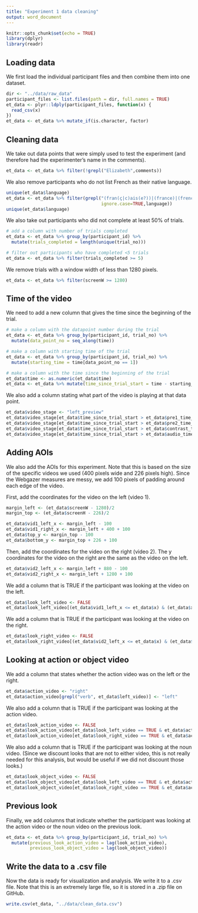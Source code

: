 ```yaml
---
title: "Experiment 1 data cleaning"
output: word_document
---
```


```r
knitr::opts_chunk$set(echo = TRUE)
library(dplyr)
library(readr)
```

## Loading data

We first load the individual participant files and then combine them into one dataset.
```r
dir <- "../data/raw_data"
participant_files <- list.files(path = dir, full.names = TRUE)
et_data <- plyr::ldply(participant_files, function(x) {
  read_csv(x)
})
et_data <- et_data %>% mutate_if(is.character, factor)
```

## Cleaning data

We take out data points that were simply used to test the experiment (and therefore had the experimenter's name in the comments).
```r
et_data <- et_data %>% filter(!grepl("Elizabeth",comments))
```

We also remove participants who do not list French as their native language.
```r
unique(et_data$language)
et_data <- et_data %>% filter(grepl("(fran(ç|c)ais(e?))|(france)|(french)", 
                                    ignore.case=TRUE,language))
unique(et_data$language)
```

We also take out participants who did not complete at least 50% of trials.
```r
# add a column with number of trials completed
et_data <- et_data %>% group_by(participant_id) %>% 
  mutate(trials_completed = length(unique(trial_no)))

# filter out participants who have completed <5 trials
et_data <- et_data %>% filter(trials_completed >= 5)
```

We remove trials with a window width of less than 1280 pixels.
```r
et_data <- et_data %>% filter(screenW >= 1280)
```


## Time of the video

We need to add a new column that gives the time since the beginning of the trial.
```r
# make a column with the datapoint number during the trial
et_data <- et_data %>% group_by(participant_id, trial_no) %>%
  mutate(data_point_no = seq_along(time))

# make a column with starting time of the trial
et_data <- et_data %>% group_by(participant_id, trial_no) %>%
  mutate(starting_time = time[data_point_no == 1])

# make a column with the time since the beginning of the trial
et_data$time <- as.numeric(et_data$time)
et_data <- et_data %>% mutate(time_since_trial_start = time - starting_time)
```


We also add a column stating what part of the video is playing at that data point.
```r
et_data$video_stage <- "left_preview"
et_data$video_stage[et_data$time_since_trial_start > et_data$pre1_time_from_start] <- "right_preview"
et_data$video_stage[et_data$time_since_trial_start > et_data$pre2_time_from_start] <- "contrast"
et_data$video_stage[et_data$time_since_trial_start > et_data$contrast_time_from_start] <- "audio"
et_data$video_stage[et_data$time_since_trial_start > et_data$audio_time_from_start] <- "event"
```


## Adding AOIs

We also add the AOIs for this experiment. Note that this is based on the size of the specific videos we used (400 pixels wide and 226 pixels high). Since the Webgazer measures are messy, we add 100 pixels of padding around each edge of the video.

First, add the coordinates for the video on the left (video 1).
```r
margin_left <- (et_data$screenW - 1280)/2
margin_top <- (et_data$screenH - 226)/2

et_data$vid1_left_x <- margin_left - 100
et_data$vid1_right_x <- margin_left + 400 + 100
et_data$top_y <- margin_top - 100
et_data$bottom_y <- margin_top + 226 + 100
```

Then, add the coordinates for the video on the right (video 2). The y coordinates for the video on the right are the same as the video on the left.
```r
et_data$vid2_left_x <- margin_left + 880 - 100
et_data$vid2_right_x <- margin_left + 1280 + 100
```

We add a column that is TRUE if the participant was looking at the video on the left.
```r
et_data$look_left_video <- FALSE
et_data$look_left_video[(et_data$vid1_left_x <= et_data$x) & (et_data$x <= et_data$vid1_right_x) & (et_data$top_y <= et_data$y) & (et_data$y <= et_data$bottom_y)] <- TRUE
```

We add a column that is TRUE if the participant was looking at the video on the right.
```r
et_data$look_right_video <- FALSE
et_data$look_right_video[(et_data$vid2_left_x <= et_data$x) & (et_data$x <= et_data$vid2_right_x) & (et_data$top_y <= et_data$y) & (et_data$y <= et_data$bottom_y)] <- TRUE
```


## Looking at action or object video

We add a column that states whether the action video was on the left or the right.
```r
et_data$action_video <- "right"
et_data$action_video[grepl("verb", et_data$left_video)] <- "left"
```

We also add a column that is TRUE if the participant was looking at the action video.
```r
et_data$look_action_video <- FALSE
et_data$look_action_video[et_data$look_left_video == TRUE & et_data$action_video == "left"] <- TRUE
et_data$look_action_video[et_data$look_right_video == TRUE & et_data$action_video == "right"] <- TRUE
```

We also add a column that is TRUE if the participant was looking at the noun video. (Since we discount looks that are not to either video, this is not really needed for this analysis, but would be useful if we did not discount those looks.)
```r
et_data$look_object_video <- FALSE
et_data$look_object_video[et_data$look_left_video == TRUE & et_data$action_video == "right"] <- TRUE
et_data$look_object_video[et_data$look_right_video == TRUE & et_data$action_video == "left"] <- TRUE
```


## Previous look

Finally, we add columns that indicate whether the participant was looking at the action video or the noun video on the previous look.
```r
et_data <- et_data %>% group_by(participant_id, trial_no) %>%
  mutate(previous_look_action_video = lag(look_action_video),
         previous_look_object_video = lag(look_object_video))
```

## Write the data to a .csv file

Now the data is ready for visualization and analysis. We write it to a .csv file. Note that this is an extremely large file, so it is stored in a .zip file on GitHub. 
```r
write.csv(et_data, "../data/clean_data.csv")
```

